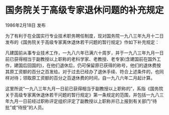 # 国务院关于高级专家退休问题的补充规定

1986年2月18日 发布　

  

为了有利于在全国实行专业技术职务聘任制度，现对国务院一九八三年九月十二日发布的《国务院关于高级专家离休退休若干问题的暂行规定》作如下补充规定：

凡建国前从事专业技术工作，一九八六年已满六十周岁，并于一九八三年九月一日前已获得相当于副教授以上职称的老科学家、老教授、老专家(含建国前在国外工作，建国后回国的)，在他们退休后，仍可保留原已获得的称号，他们的退休费按其原工资额的百分之百发给。对于过去已经办了退休手续、符合上述条件的，也同样对待；领取原工资额的百分之百退休费的时间，自一九八六年二月起计算。

这里所说“一九八三年九月一日前已获得相当于副教授以上职称的”，系指《国务院关于高级专家离休退休若干问题的暂行规定》第一条规定的范围，并包括一九八三年九月一日前经过职称评定组织评定了副教授以上职称并已上报到有关部门“待批”或“待授”的人员。